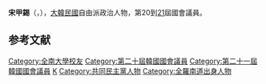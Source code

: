 {{BLP unsourced|time=2020-10-08T08:01:42+00:00}}
{{Infobox politician
| name = 宋甲錫<br>{{lang|ko|송갑석}}
| image = 
| caption = 
| birth_date = {{Birth date and age|1966|10|10}}
| birth_place = {{KOR}}[[全羅南道|全羅南道]][[高興郡|高興郡]]
| residence = {{KOR}}[[光州|光州]]
| nationality = {{ROK}}
| party = {{MPK}}
| other_names = 
| alma_mater = [[全南大學|全南大學]]
| office = {{flagicon|South Korea}} 第20-21屆[[韓國國會|韓國國會]]議員
| term_start = 2018年6月14日
| term_end = 
| constituency = [[光州|光州]][[西區_(光州)|西區]]甲
| predecessor = {{tsl|ko|송기석|宋基錫}}
| successor = 
}}

'''宋甲錫'''（{{kor|송갑석|宋甲錫|Song Kap-seok}}，{{bd|1966年|10月10日}}），[[大韓民國|大韓民國]]自由派政治人物，第20到[[第21屆大韓民國國會議員名單|21]]屆國會議員。

== 参考文献 ==
<references />

{{DEFAULTSORT:Song Kap-seok}}
[[Category:全南大學校友|Category:全南大學校友]]
[[Category:第二十屆韓國國會議員|Category:第二十屆韓國國會議員]]
[[Category:第二十一屆韓國國會議員|Category:第二十一屆韓國國會議員]]
[[Category:宋姓|K]]
[[Category:共同民主黨人物|Category:共同民主黨人物]]
[[Category:全羅南道出身人物|Category:全羅南道出身人物]]